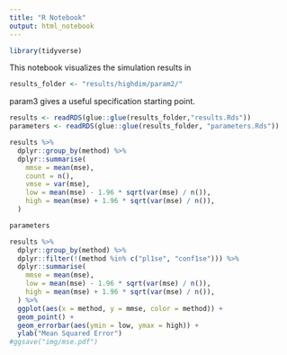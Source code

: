 ```yaml
---
title: "R Notebook"
output: html_notebook
---
```

```r
library(tidyverse)
```


This notebook visualizes the simulation results in 
```r
results_folder <- "results/highdim/param2/"
```

param3 gives a useful specification starting point.

```r
results <- readRDS(glue::glue(results_folder,"results.Rds"))
parameters <- readRDS(glue::glue(results_folder, "parameters.Rds"))
```

```r
results %>%
  dplyr::group_by(method) %>%
  dplyr::summarise(
    mmse = mean(mse),
    count = n(),
    vmse = var(mse),
    low = mean(mse) - 1.96 * sqrt(var(mse) / n()),
    high = mean(mse) + 1.96 * sqrt(var(mse) / n()), 
  ) 
```
```r
parameters
```

```r
results %>%
  dplyr::group_by(method) %>%
  dplyr::filter(!(method %in% c("pl1se", "conf1se"))) %>%
  dplyr::summarise(
    mmse = mean(mse),
    low = mean(mse) - 1.96 * sqrt(var(mse) / n()),
    high = mean(mse) + 1.96 * sqrt(var(mse) / n()), 
  ) %>%
  ggplot(aes(x = method, y = mmse, color = method)) +
  geom_point() +
  geom_errorbar(aes(ymin = low, ymax = high)) +
  ylab("Mean Squared Error")
#ggsave("img/mse.pdf")
```